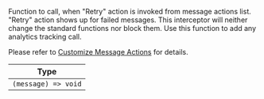 Function to call, when "Retry" action is invoked from message actions list. "Retry" action shows up for failed messages.
This interceptor will neither change the standard functions nor block them. Use this function to add any analytics tracking call.

Please refer to [Customize Message Actions](/reactnative/guides/customize-message-actions) for details.

| Type |
| - |
| `(message) => void` |

